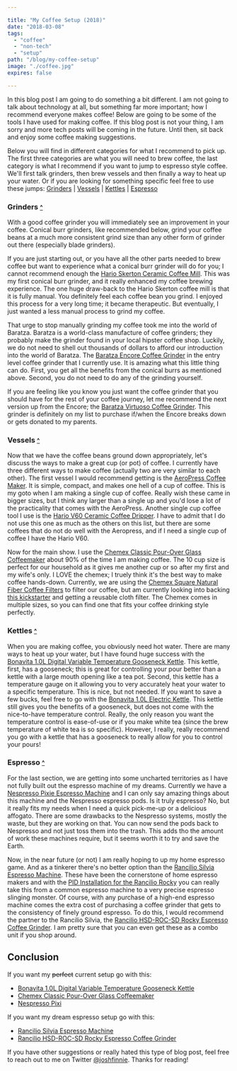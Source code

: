 ```yaml
---

title: "My Coffee Setup (2018)"
date: "2018-03-08"
tags:
  - "coffee"
  - "non-tech"
  - "setup"
path: "/blog/my-coffee-setup"
image: "./coffee.jpg"
expires: false

---
```



<a id="top" class="article-anchor"></a>
In this blog post I am going to do something a bit different. I am not going to talk about technology at all, but something far more important; how I recommend everyone makes coffee! Below are going to be some of the tools I have used for making coffee. If this blog post is not your thing, I am sorry and more tech posts will be coming in the future. Until then, sit back and enjoy some coffee making suggestions.

Below you will find in different categories for what I recommend to pick up. The first three categories are what you will need to brew coffee, the last category is what I recommend if you want to jump to espresso style coffee. We'll first talk grinders, then brew vessels and then finally a way to heat up your water. Or if you are looking for something specific feel free to use these jumps: [Grinders](#grinders) | [Vessels](#vessels) | [Kettles](#kettles) | [Espresso](#espresso)

### Grinders <small>[^](#top)</small> <a id="grinders" class="article-anchor"></a>

With a good coffee grinder you will immediately see an improvement in your coffee. Conical burr grinders, like recommended below, grind your coffee beans at a much more consistent grind size than any other form of grinder out there (especially blade grinders).

If you are just starting out, or you have all the other parts needed to brew coffee but want to experience what a conical burr grinder will do for you; I cannot recommend enough the <a target="_blank" href="https://www.amazon.com/gp/product/B001802PIQ/ref=as_li_tl?ie=UTF8&camp=1789&creative=9325&creativeASIN=B001802PIQ&linkCode=as2&tag=joshfinnie-20&linkId=20180fca6ffbd892fcf491a1215319a3">Hario Skerton Ceramic Coffee Mill</a>. This was my first conical burr grinder, and it really enhanced my coffee brewing experience. The one huge draw-back to the Hario Skerton coffee mill is that it is fully manual. You definitely feel each coffee bean you grind. I enjoyed this process for a very long time; it became therapeutic. But eventually, I just wanted a less manual process to grind my coffee.

That urge to stop manually grinding my coffee took me into the world of Baratza. Baratza is a world-class manufacture of coffee grinders; they probably make the grinder found in your local hipster coffee shop. Luckily, we do not need to shell out thousands of dollars to afford our introduction into the world of Baratza. The <a target="_blank" href="https://www.amazon.com/gp/product/B007F183LK/ref=as_li_tl?ie=UTF8&camp=1789&creative=9325&creativeASIN=B007F183LK&linkCode=as2&tag=joshfinnie-20&linkId=d5ee4f7d6834c290a4040db199832c81">Baratza Encore Coffee Grinder</a> in the entry level coffee grinder that I currently use. It is amazing what this little thing can do. First, you get all the benefits from the conical burrs as mentioned above. Second, you do not need to do any of the grinding yourself.

If you are feeling like you know you just want the coffee grinder that you should have for the rest of your coffee journey, let me recommend the next version up from the Encore; the <a target="_blank" href="http://amzn.to/2BYtJnR">Baratza Virtuoso Coffee Grinder</a>. This grinder is definitely on my list to purchase if/when the Encore breaks down or gets donated to my parents.

### Vessels <small>[^](#top)</small> <a id="vessels" class="article-anchor"></a>

Now that we have the coffee beans ground down appropriately, let's discuss the ways to make a great cup (or pot) of coffee. I currently have three different ways to make coffee (actually two are very similar to each other). The first vessel I would recommend getting is the <a target="_blank" href="http://amzn.to/2D1ur0">AeroPress Coffee Maker</a>. It is simple, compact, and makes one hell of a cup of coffee. This is my goto when I am making a single cup of coffee. Really wish these came in bigger sizes, but I think any larger than a single up and you'd lose a lot of the practicality that comes with the AeroPress. Another single cup coffee tool I use is the <a target="_blank" href="http://amzn.to/2FWAEhb">Hario V60 Ceramic Coffee Dripper</a>. I have to admit that I do not use this one as much as the others on this list, but there are some coffees that do not do well with the Aeropress, and if I need a single cup of coffee I have the Hario V60.

Now for the main show. I use the <a target="_blank" href="https://www.amazon.com/gp/product/B000NTMHRW/ref=as_li_tl?ie=UTF8&camp=1789&creative=9325&creativeASIN=B000NTMHRW&linkCode=as2&tag=joshfinnie-20&linkId=136c5552d3ba0f25e4f2cd033065a40a">Chemex Classic Pour-Over Glass Coffeemaker</a> about 90% of the time I am making coffee. The 10 cup size is perfect for our household as it gives me another cup or so after my first and my wife's only. I LOVE the chemex; I truely think it's the best way to make coffee hands-down. Currently, we are using the <a target="_blank" href="https://www.amazon.com/gp/product/B017OFOP68/ref=as_li_tl?ie=UTF8&camp=1789&creative=9325&creativeASIN=B017OFOP68&linkCode=as2&tag=joshfinnie-20&linkId=43b3c329aa9a571b964c76cc9b518b00">Chemex Square Natural Fiber Coffee Filters</a> to filter our coffee, but am currently looking into backing [this kickstarter](https://www.kickstarter.com/projects/1465072543/ebb-coffee-filters-from-seed-to-cup) and getting a reusable cloth filter. The Chemex comes in multiple sizes, so you can find one that fits your coffee drinking style perfectly.

### Kettles <small>[^](#top)</small> <a id="kettles" class="article-anchor"></a>

When you are making coffee, you obviously need hot water. There are many ways to heat up your water, but I have found huge success with the <a target="_blank" href="http://amzn.to/2GQezjt">Bonavita 1.0L Digital Variable Temperature Gooseneck Kettle</a>. This kettle, first, has a gooseneck; this is great for controlling your pour better than a kettle with a large mouth opening like a tea pot. Second, this kettle has a temperature gauge on it allowing you to very accurately heat your water to a specific temperature. This is nice, but not needed. If you want to save a few bucks, feel free to go with the <a target="_blank" href="http://amzn.to/2t11kKN">Bonavita 1.0L Electric Kettle</a>. This kettle still gives you the benefits of a gooseneck, but does not come with the nice-to-have temperature control. Really, the only reason you want the temperature control is ease-of-use or if you make white tea (since the brew temperature of white tea is so specific). However, I really, really recommend you go with a kettle that has a gooseneck to really allow for you to control your pours!

### Espresso <small>[^](#top)</small> <a id="espresso" class="article-anchor"></a>

For the last section, we are getting into some uncharted territories as I have not fully built out the espresso machine of my dreams. Currently we have a <a target="_blank" href="https://www.amazon.com/gp/product/B01M290B9N/ref=as_li_tl?ie=UTF8&camp=1789&creative=9325&creativeASIN=B01M290B9N&linkCode=as2&tag=joshfinnie-20&linkId=911c4c1864ce5ce0959b0136d27569fb">Nespresso Pixie Espresso Machine</a> and I can only say amazing things about this machine and the Nespresso espresso pods. Is it truly espresso? No, but it really fits my needs when I need a quick pick-me-up or a delicious affogato. There are some drawbacks to the Nespresso systems, mostly the waste, but they are working on that. You can now send the pods back to Nespresso and not just toss them into the trash. This adds tho the amount of work these machines require, but it seems worth it to try and save the Earth.

Now, in the near future (or not) I am really hoping to up my home espresso game. And as a tinkerer there's no better option than the <a target="_blank" href="http://amzn.to/2Fgiry9">Rancilio Silvia Espresso Machine</a>. These have been the cornerstone of home espresso makers and with the <a target="_blank" href="http://www.pidsilvia.com/">PID Installation for the Rancilio Rocky</a> you can really take this from a common espresso machine to a very precise espresso slinging monster. Of course, with any purchase of a high-end espresso machine comes the extra cost of purchasing a coffee grinder that gets to the consistency of finely ground espresso. To do this, I would recommend the partner to the Rancilio Silvia, the <a target="_blank" href="http://amzn.to/2FTaCv3">Rancilio HSD-ROC-SD Rocky Espresso Coffee Grinder</a>. I am pretty sure that you can even get these as a combo unit if you shop around.


## Conclusion

If you want my <strike>perfect</strike> current setup go with this:

* <a target="_blank" href="http://amzn.to/2GQezjt">Bonavita 1.0L Digital Variable Temperature Gooseneck Kettle</a>
* <a target="_blank" href="https://www.amazon.com/gp/product/B000NTMHRW/ref=as_li_tl?ie=UTF8&camp=1789&creative=9325&creativeASIN=B000NTMHRW&linkCode=as2&tag=joshfinnie-20&linkId=136c5552d3ba0f25e4f2cd033065a40a">Chemex Classic Pour-Over Glass Coffeemaker</a>
* <a target="_blank" href="https://www.amazon.com/gp/product/B01M290B9N/ref=as_li_tl?ie=UTF8&camp=1789&creative=9325&creativeASIN=B01M290B9N&linkCode=as2&tag=joshfinnie-20&linkId=911c4c1864ce5ce0959b0136d27569fb">Nespresso Pixi</a>

If you want my dream espresso setup go with this:

* <a target="_blank" href="http://amzn.to/2Fgiry9">Rancilio Silvia Espresso Machine</a>
* <a target="_blank" href="http://amzn.to/2FTaCv3">Rancilio HSD-ROC-SD Rocky Espresso Coffee Grinder</a>


If you have other suggestions or really hated this type of blog post, feel free to reach out to me on Twitter [@joshfinnie](https://twitter.com/joshfinnie). Thanks for reading!

<Unsplash name="Mike Kenneally" />
